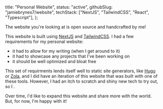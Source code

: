 
  title: "Personal Website",
  status: "active",
  githubSlug: "jamiebrynes7/website",
  techStack: ["NextJS", "TailwindCSS", "React", "Typescript"],
};

<!--excerpt-->

The website you're looking at is open source and handcrafted by me!

<!--/excerpt-->

This website is built using [NextJS](https://nextjs.org/) and [TailwindCSS](https://tailwindcss.com/). I had a few requirements for my personal website:

- it had to allow for my writing (when I get around to it)
- it had to showcase any projects that I've been working on
- it should be well optimized and bloat free

This set of requirments lends itself well to static site generators, like [Hugo](https://gohugo.io/) or [Zola](https://www.getzola.org/), and I did have an iteration of this website that was built with one of these tools. However, I had an itch to scratch and shiny new tech to try out, so I <InternalLink type="blog" slug="website-rewrite" title="rewrote it" />.

Over time, I'd like to expand this website and share more with the world. But, for now, I'm happy with it!

